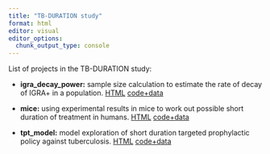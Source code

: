 ```yaml
---
title: "TB-DURATION study"
format: html
editor: visual
editor_options: 
  chunk_output_type: console
---
```


List of projects in the TB-DURATION study:

* **igra_decay_power:** sample size calculation to estimate the rate of decay of IGRA+
in a population. [HTML](https://tb-duration.github.io/igra_decay_power/sample_size.html)
[code+data](https://github.com/TB-DURATION/igra_decay_power)

* **mice:** using experimental results in mice to work out possible short duration of
treatment in humans. [HTML](https://tb-duration.github.io/mice/analysis.html)
[code+data](https://github.com/TB-DURATION/mice)

* **tpt_model:** model exploration of short duration targeted prophylactic policy
against tuberculosis. [HTML](https://tb-duration.github.io/tpt_model/tpt_model2.html)
[code+data](https://github.com/TB-DURATION/tpt_model)
